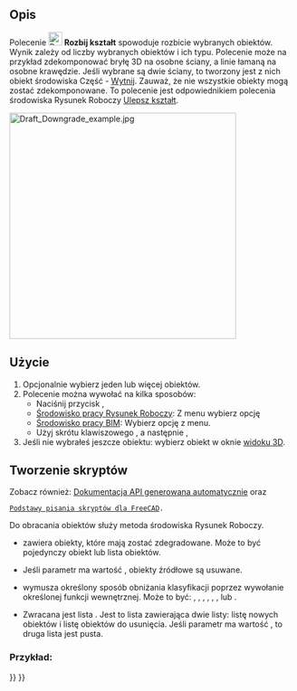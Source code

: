 <languages/>

{{Docnav/pl
|[[Draft_Upgrade/pl|Ulepsz kształt]]
|[[Draft_WireToBSpline/pl|Polilinia na linię złożoną]]
|[[Draft_Workbench/pl|środowisko pracy Rysunek Roboczy]]
|IconL=Draft_Upgrade.svg
|IconR=Draft_WireToBSpline.svg
|IconC=Workbench_Draft.svg
}}

{{GuiCommand/pl
|Name=Draft Downgrade
|Name/pl=Rysunek Roboczy: Rozbij kształt
|MenuLocation=Modyfikacja → Rozbij kształt
|Workbenches=[[Draft_Workbench/pl|Rysunek Roboczy]], [[BIM_Workbench/pl|BIM]]
|Shortcut={{KEY|D}} {{KEY|N}}
|SeeAlso=[[Draft_Upgrade/pl|Ulepsz kształt]], [[Part_Cut/pl|Wytnij]]
}}

<span id="Description"></span>
==Opis==

Polecenie [[Image:Draft_Downgrade.svg|24px]] '''Rozbij kształt''' spowoduje rozbicie wybranych obiektów. Wynik zależy od liczby wybranych obiektów i ich typu. Polecenie może na przykład zdekomponować bryłę 3D na osobne ściany, a linie łamaną na osobne krawędzie. Jeśli wybrane są dwie ściany, to tworzony jest z nich obiekt środowiska Część - [[Part_Cut/pl|Wytnij]]. Zauważ, że nie wszystkie obiekty mogą zostać zdekomponowane. To polecenie jest odpowiednikiem polecenia środowiska Rysunek Roboczy [[Draft_Upgrade/pl|Ulepsz kształt]].

[[Image:Draft_Downgrade_example.jpg|400px]]
{{Caption|Dwie nakładające się powierzchnie są degradowane do obiektu Part Cut, który jest degradowany do powierzchni. Ta ściana jest następnie zdekomponowana do zamkniętej linii łamanej, która jest ostatecznie rozbita do oddzielnych krawędzi.}}

<span id="Usage"></span>
==Użycie==

# Opcjonalnie wybierz jeden lub więcej obiektów.
# Polecenie można wywołać na kilka sposobów:
#* Naciśnij przycisk {{Button|[[Image:Draft_Downgrade.svg|16px]] [[Draft_Downgrade/pl|Rozbij kształt]]}},
#* [[Draft_Workbench/pl|Środowisko pracy Rysunek Roboczy]]: Z menu wybierz opcję {{MenuCommand|Modyfikacja → [[Image:Draft_Downgrade.svg|16px]] Rozbij kształt}}
#* [[BIM_Workbench/pl|Środowisko pracy BIM]]: Wybierz opcję {{MenuCommand|Modyfikacja → [[Image:Draft_Downgrade.svg|16px]] Rozbij kształt}} z menu.
#* Użyj skrótu klawiszowego {{KEY|D}}, a następnie {{KEY|N}},
# Jeśli nie wybrałeś jeszcze obiektu: wybierz obiekt w oknie [[3D_view/pl|widoku 3D]].

<span id="Scripting"></span>
==Tworzenie skryptów==

Zobacz również: [https://freecad.github.io/SourceDoc/ Dokumentacja API generowana automatycznie] oraz 
 [[FreeCAD Scripting Basics/pl|Podstawy pisania skryptów dla FreeCAD]].

Do obracania obiektów służy metoda {{incode|downgrade}} środowiska Rysunek Roboczy.

{{Code|code=
downgrade_list = downgrade(objects, delete=False, force=None)
}}

* {{incode|objects}} zawiera obiekty, które mają zostać zdegradowane. Może to być pojedynczy obiekt lub lista obiektów.
* Jeśli parametr {{incode|delete}} ma wartość {{incode|True}}, obiekty źródłowe są usuwane.
* {{incode|force}} wymusza określony sposób obniżania klasyfikacji poprzez wywołanie określonej funkcji wewnętrznej. Może to być: {{incode|"explode"}}, {{incode|"shapify"}}, {{incode|"subtr"}}, {{incode|"splitFaces"}}, {{incode|"cut2"}}, {{incode|"getWire"}}, {{incode|"splitWires"}} lub {{incode|"splitCompounds"}}.
* Zwracana jest lista {{incode|downgrade_list}}. Jest to lista zawierająca dwie listy: listę nowych obiektów i listę obiektów do usunięcia. Jeśli parametr {{incode|delete}} ma wartość {{incode|True}}, to druga lista jest pusta.

===Przykład:===

{{Code|code=
import FreeCAD as App
import Draft

doc = App.newDocument()

circle = Draft.make_circle(1000)
rectangle = Draft.make_rectangle(2000, 800)
doc.recompute()

add_list1, delete_list1 = Draft.upgrade([circle, rectangle], delete=True)

compound = add_list1[0]
add_list2, delete_list2 = Draft.downgrade(compound, delete=False)
face = add_list2[0]
add_list3, delete_list3 = Draft.downgrade(face, delete=False)

box = doc.addObject("Part::Box", "Box")
box.Length = 2300
box.Width = 800
box.Height = 1000

add_list4, delete_list4 = Draft.downgrade(box, delete=True)

doc.recompute()
}}


{{Docnav/pl
|[[Draft_Upgrade/pl|Ulepsz kształt]]
|[[Draft_WireToBSpline/pl|Polilinia na BSpline]]
|[[Draft_Workbench/pl|środowisko pracy Rysunek roboczy]]
|IconL=Draft_Upgrade.svg
|IconR=Draft_WireToBSpline.svg
|IconC=Workbench_Draft.svg
}}

{{Draft Tools navi{{#translation:}}}}
{{Userdocnavi{{#translation:}}}}